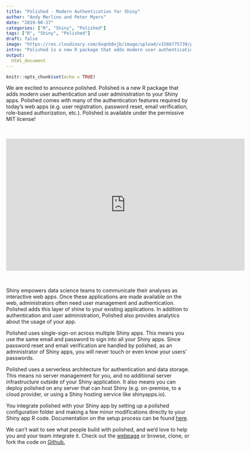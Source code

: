 ```yaml
---
title: "Polished - Modern Authentication for Shiny"
author: "Andy Merlino and Peter Myers"
date: "2019-08-27"
categories: ["R", "Shiny", "Polished"]
tags: ["R", "Shiny", "Polished"]
draft: false
image: "https://res.cloudinary.com/dxqnb8xjb/image/upload/v1566775739/polished_hex_qlnmcc.png"
intro: "Polished is a new R package that adds modern user authentication and user administration to your Shiny apps.  Polished comes with many of the authentication features required by today's web apps (e.g. user registration, password reset, email verification, role based authorization, etc.).  Polished is available under the permissive MIT license!"
output:
  html_document
---
```


```r
knitr::opts_chunk$set(echo = TRUE)
```

We are excited to announce polished.  Polished is a new R package that adds modern user authentication and user administration to your Shiny apps.  Polished comes with many of the authentication features required by today's web apps (e.g. user registration, password reset, email verification, role-based authorization, etc.).  Polished is available under the permissive MIT license!

<br/>

<div style="text-align: center">
<iframe width="650" height="360" src="https://www.youtube.com/embed/g7I9Y2VQ-2Q" frameborder="0" allow="accelerometer; autoplay; encrypted-media; gyroscope; picture-in-picture" allowfullscreen></iframe>
</div>

<br/>

Shiny empowers data science teams to communicate their analyses as interactive web apps.  Once these applications are made available on the web, administrators often need user management and authentication. Polished adds this layer of shine to your existing applications.  In addition to authentication and user administration, Polished also provides analytics about the usage of your app.

Polished uses single-sign-on across multiple Shiny apps.  This means you use the same email and password to sign into all your Shiny apps.  Since password reset and email verification are handled by polished, as an administrator of Shiny apps, you will never touch or even know your users' passwords.

Polished uses a serverless architecture for authentication and data storage. This means no server management for you, and no additional server infrastructure outside of your Shiny application.  It also means you can deploy polished on any server that can host Shiny (e.g. on-premise, to a cloud provider, or using a Shiny hosting service like shinyapps.io).

You integrate polished with your Shiny app by setting up a polished configuration folder and making a few minor modifications directly to your Shiny app R code.  Documentation on the setup process can be found [here](https://github.com/Tychobra/polished/blob/master/README.md).

We can't wait to see what people build with polished, and we'd love to help you and your team integrate it. Check out the [webpage](https://polished.tychobra.com) or browse, clone, or fork the code on [Github.](https://github.com/Tychobra/polished)
